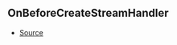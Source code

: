 ## OnBeforeCreateStreamHandler



- [Source](https://github.com/Androz2091/discord-player/blob/4177c53/packages/discord-player/src/Structures/GuildQueue.ts#L55)